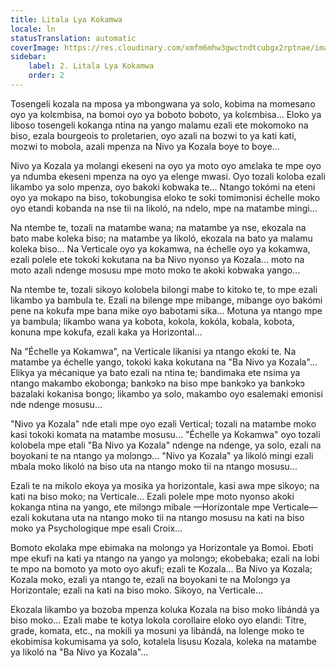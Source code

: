 ```yaml
---
title: Litala Lya Kokamwa
locale: ln
statusTranslation: automatic
coverImage: https://res.cloudinary.com/xmfm6mhw3gwctndtcubgx2rptnae/image/upload/v1740468922/small_cover_tratado_de_psicologia_revolucionaria_a4c0dca4e0.webp
sidebar:
    label: 2. Litala Lya Kokamwa
    order: 2
---
```

Tosengeli kozala na mposa ya mbongwana ya solo, kobima na momesano oyo ya kolɛmbisa, na bomoi oyo ya boboto boboto, ya kolɛmbisa... Eloko ya liboso tosengeli kokanga ntina na yango malamu ezali ete mokomoko na biso, ezala bourgeois to proletarien, oyo azali na bozwi to ya kati kati, mozwi to mobola, azali mpenza na Nivo ya Kozala boye to boye...

Nivo ya Kozala ya molangi ekeseni na oyo ya moto oyo amɛlaka te mpe oyo ya ndumba ekeseni mpenza na oyo ya elenge mwasi. Oyo tozali koloba ezali likambo ya solo mpenza, oyo bakoki kobwaka te... Ntango tokómi na eteni oyo ya mokapo na biso, tokobungisa eloko te soki tomimɔnisi échelle moko oyo etandi kobanda na nse tii na likoló, na ndelo, mpe na matambe mingi...

Na ntembe te, tozali na matambe wana; na matambe ya nse, ekozala na bato mabe koleka biso; na matambe ya likoló, ekozala na bato ya malamu koleka biso... Na Verticale oyo ya kokamwa, na échelle oyo ya kokamwa, ezali polele ete tokoki kokutana na ba Nivo nyonso ya Kozala... moto na moto azali ndenge mosusu mpe moto moko te akoki kobwaka yango...

Na ntembe te, tozali sikoyo kolobela bilongi mabe to kitoko te, to mpe ezali likambo ya bambula te. Ezali na bilenge mpe mibange, mibange oyo bakómi pene na kokufa mpe bana mike oyo babotami sika... Motuna ya ntango mpe ya bambula; likambo wana ya kobota, kokola, kokóla, kobala, kobota, konuna mpe kokufa, ezali kaka ya Horizontal...

Na "Échelle ya Kokamwa", na Verticale likanisi ya ntango ekoki te. Na matambe ya échelle yango, tokoki kaka kokutana na "Ba Nivo ya Kozala"... Elikya ya mécanique ya bato ezali na ntina te; bandimaka ete nsima ya ntango makambo ekobonga; bankɔkɔ na biso mpe bankɔkɔ ya bankɔkɔ bazalaki kokanisa bongo; likambo ya solo, makambo oyo esalemaki emonisi nde ndenge mosusu...

"Nivo ya Kozala" nde etali mpe oyo ezali Vertical; tozali na matambe moko kasi tokoki komata na matambe mosusu... "Échelle ya Kokamwa" oyo tozali kolobela mpe etali "Ba Nivo ya Kozala" ndenge na ndenge, ya solo, ezali na boyokani te na ntango ya molɔngɔ... "Nivo ya Kozala" ya likoló mingi ezali mbala moko likoló na biso uta na ntango moko tii na ntango mosusu...

Ezali te na mikolo ekoya ya mosika ya horizontale, kasi awa mpe sikoyo; na kati na biso moko; na Verticale... Ezali polele mpe moto nyonso akoki kokanga ntina na yango, ete milɔngɔ mibale —Horizontale mpe Verticale— ezali kokutana uta na ntango moko tii na ntango mosusu na kati na biso moko ya Psychologique mpe esali Croix...

Bomoto ekolaka mpe ebimaka na molɔngɔ ya Horizontale ya Bomoi. Eboti mpe ekufi na kati ya ntango na yango ya molɔngɔ; ekobebaka; ezali na lobi te mpo na bomoto ya moto oyo akufi; ezali te Kozala... Ba Nivo ya Kozala; Kozala moko, ezali ya ntango te, ezali na boyokani te na Molɔngɔ ya Horizontale; ezali na kati na biso moko. Sikoyo, na Verticale...

Ekozala likambo ya bozoba mpenza koluka Kozala na biso moko libándá ya biso moko... Ezali mabe te kotya lokola corollaire eloko oyo elandi: Titre, grade, komata, etc., na mokili ya mosuni ya libándá, na lolenge moko te ekobimisa kokumisama ya solo, kotalela lisusu Kozala, koleka na matambe ya likoló na "Ba Nivo ya Kozala"...

